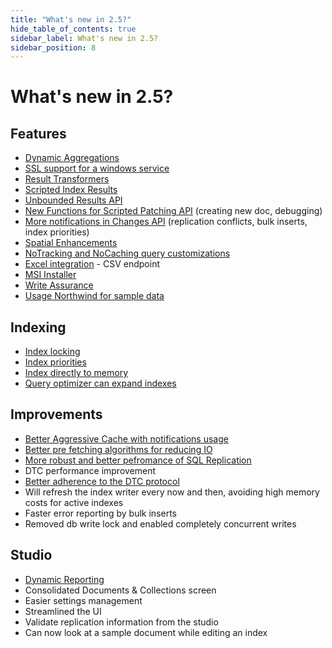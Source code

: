 ```yaml
---
title: "What's new in 2.5?"
hide_table_of_contents: true
sidebar_label: What's new in 2.5?
sidebar_position: 8
---
```




# What's new in 2.5?

## Features

* [Dynamic Aggregations](../client-api/querying/dynamic-aggregation.mdx)
* [SSL support for a windows service](../server/deployment/enabling-ssl.mdx)
* [Result Transformers](../client-api/querying/results-transformation/result-transformers.mdx)
* [Scripted Index Results](../server/extending/bundles/scripted-index-results.mdx)
* [Unbounded Results API](../client-api/advanced/unbounded-results.mdx)
* [New Functions for Scripted Patching API](../client-api/partial-document-updates.mdx#performing-complex-updates) (creating new doc, debugging)
* [More notifications in Changes API](../client-api/changes-api.mdx) (replication conflicts, bulk inserts, index priorities)
* [Spatial Enhancements](../client-api/querying/static-indexes/spatial-search.mdx)
* [NoTracking and NoCaching query customizations](../client-api/querying/query-customizations.mdx)
* [Excel integration](../http-api/excel-integration.mdx) - CSV endpoint
* [MSI Installer](../server/deployment/installer.mdx)
* [Write Assurance](../server/scaling-out/replication/write-assurance.mdx)
* [Usage Northwind for sample data](https://ayende.com/blog/162338/ravendb-sample-data-hello-northwind)

## Indexing

* [Index locking](../server/administration/index-administration.mdx#index-locking)
* [Index priorities](../server/administration/index-administration.mdx#index-prioritization)
* [Index directly to memory](https://ayende.com/blog/161282/robs-sprint-faster-index-creation)
* [Query optimizer can expand indexes](https://ayende.com/blog/161283/robs-sprint-query-optimizer-jumped-a-grade)

## Improvements

* [Better Aggressive Cache with notifications usage](../client-api/advanced/aggressive-caching.mdx)
* [Better pre fetching algorithms for reducing IO](https://ayende.com/blog/160291/ravendb-indexing-optimizations-step-iii-skipping-the-disk-altogether)
* [More robust and better pefromance of SQL Replication](../server/extending/bundler/sql-replication.mdx)
* DTC performance improvement
* [Better adherence to the DTC protocol](../client-api/advanced/transaction-support.mdx)
* Will refresh the index writer every now and then, avoiding high memory costs for active indexes
* Faster error reporting by bulk inserts
* Removed db write lock and enabled completely concurrent writes

## Studio

* [Dynamic Reporting](../studio/dynamic-reporting.mdx)
* Consolidated Documents & Collections screen
* Easier settings management
* Streamlined the UI
* Validate replication information from the studio
* Can now look at a sample document while editing an index
